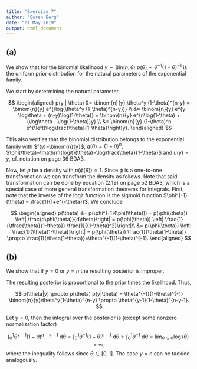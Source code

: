 ```yaml
---
title: "Exercise 7"
author: "Sören Berg"
date: "01 May 2019"
output: html_document
---
```


## (a)

We show that for the binomial likelihood $y \sim \mathrm{Bin}(n, \theta)$ $p(\theta)\propto \theta^{-1}(1-\theta)^{-1}$ is the uniform prior distribution for the natural parameters of the exponential family.

We start by determining the natural parameter 

$$ 
\begin{aligned}
p(y | \theta) &= \binom{n}{y} \theta^y (1-\theta)^{n-y} 
= \binom{n}{y} e^{\log(\theta^y (1-\theta)^{n-y})} \\
&= \binom{n}{y} e^{y \log\theta + (n-y)\log(1-\theta)} 
= \binom{n}{y} e^{n\log(1-\theta) + (\log\theta - \log(1-\theta))y} \\
&= \binom{n}{y} (1-\theta)^n  e^{\left(\log\frac{\theta}{1-\theta}\right)y}.
\end{aligned}
$$

This also verifies that the binomial distribution belongs to the exponential
family with $f(y)=\binom{n}{y}$, $g(\theta)= (1-\theta)^n$, $\phi(\theta)=\mathrm{logit}(\theta)=\log\frac{\theta}{1-\theta}$ and $u(y)=y$, cf. notation on page 36 BDA3.

Now, let $p$ be a density with $p(\phi(\theta))\propto 1$. Since $\phi$ is a one-to-one transformation we can transform the density as follows. Note that said transformation can be done by equation (2.19) on page 52 BDA3, which is a special case of more general transformation theorems for integrals. First, note that the inverse of the logit function is the sigmoid function $\phi^{-1}(\theta) = \frac{1}{1+e^{-\theta}}$.
We conclude

$$
\begin{aligned}
p(\theta)
&= p(\phi^{-1}(\phi(\theta)))
= p(\phi(\theta)) \left| \frac{d\phi(\theta)}{d\theta}\right|
= p(\phi(\theta)) \left| \frac{1}{\tfrac{\theta}{1-\theta}} \frac{1}{(1-\theta)^2}\right|\\
&= p(\phi(\theta)) \left| \frac{1}{\theta(1-\theta)}\right|
= p(\phi(\theta)) \frac{1}{\theta(1-\theta)}
\propto \frac{1}{\theta(1-\theta)}=\theta^{-1}(1-\theta)^{-1}.
\end{aligned}
$$


## (b)
We show that if $y=0$ or $y=n$ the resulting posterior is improper.

The resulting posterior is proportional to the prior times the likelihood. Thus,

$$
p(\theta|y) \propto p(\theta) p(y|\theta) 
= \theta^{-1}(1-\theta)^{-1} \binom{n}{y}\theta^y(1-\theta)^{n-y}
\propto \theta^{y-1}(1-\theta)^{n-y-1}.
$$

Let $y=0$, then the integral over the posterior is (except some nonzero normalization factor) 

$$
\int_0^1  \theta^{y-1}(1-\theta)^{n-y-1} \ \mathrm{d}\theta
= \int_0^1  \theta^{-1}(1-\theta)^{n-1} \ \mathrm{d}\theta
\geq \int_0^1 \theta^{-1} \ \mathrm{d}\theta
= \lim_{\theta\searrow 0} \log(\theta) = \infty,
$$
where the inequality follows since $\theta\in[0,1]$.
The case $y=n$ can be tackled analogously.
